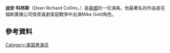 {{Infobox person
| name = Dean Collins 
| image = 
| caption =
| birth_date = {{birth date and age|1990|5|30}}
| birth_place = [[美國|美國]][[洛杉磯|洛杉磯]]
| birth_name = Dean Richard Collins 
}}

'''迪安·科林斯'''（Dean Richard Collins，{{bd|1990年|5月30日}}）是[[美國|美國]]的一位演員。他最著名的作品是在福斯廣播公司情景喜劇家庭戰爭中出演Mike Gold角色。
==參考資料==
{{Reflist}}
[[Category:美国男演员|Category:美国男演员]]
